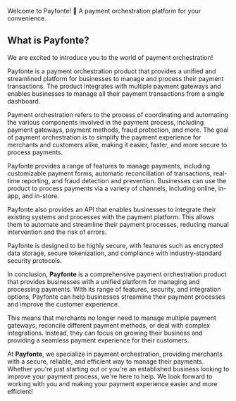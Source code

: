 Welcome to Payfonte! :bridge_at_night: A payment orchestration platform for your convenience.

## What is Payfonte?

We are excited to introduce you to the world of payment orchestration!

Payfonte is a payment orchestration product that provides a unified and streamlined platform for businesses to manage and process their payment transactions. The product integrates with multiple payment gateways and enables businesses to manage all their payment transactions from a single dashboard.

Payment orchestration refers to the process of coordinating and automating the various components involved in the payment process, including payment gateways, payment methods, fraud protection, and more. The goal of payment orchestration is to simplify the payment experience for merchants and customers alike, making it easier, faster, and more secure to process payments.

Payfonte provides a range of features to manage payments, including customizable payment forms, automatic reconciliation of transactions, real-time reporting, and fraud detection and prevention. Businesses can use the product to process payments via a variety of channels, including online, in-app, and in-store.

Payfonte also provides an API that enables businesses to integrate their existing systems and processes with the payment platform. This allows them to automate and streamline their payment processes, reducing manual intervention and the risk of errors.

Payfonte is designed to be highly secure, with features such as encrypted data storage, secure tokenization, and compliance with industry-standard security protocols.

In conclusion, **Payfonte** is a comprehensive payment orchestration product that provides businesses with a unified platform for managing and processing payments. With its range of features, security, and integration options, Payfonte can help businesses streamline their payment processes and improve the customer experience.

This means that merchants no longer need to manage multiple payment gateways, reconcile different payment methods, or deal with complex integrations. Instead, they can focus on growing their business and providing a seamless payment experience for their customers.

At **Payfonte**, we specialize in payment orchestration, providing merchants with a secure, reliable, and efficient way to manage their payments. Whether you're just starting out or you're an established business looking to improve your payment process, we're here to help.
We look forward to working with you and making your payment experience easier and more efficient!
